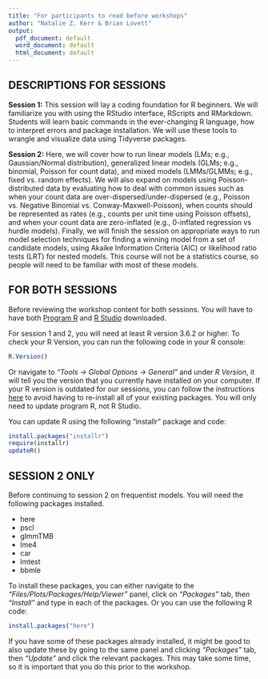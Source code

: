 ```yaml
---
title: "For participants to read before workshops"
author: "Natalie Z. Kerr & Brian Lovett"
output:
  pdf_document: default
  word_document: default
  html_document: default
---
```


## DESCRIPTIONS FOR SESSIONS

**Session 1:** This session will lay a coding foundation for R beginners. We will familiarize you with using the RStudio interface, RScripts and RMarkdown. Students will learn basic commands in the ever-changing R language, how to interpret errors and package installation. We will use these tools to wrangle and visualize data using Tidyverse packages.

**Session 2:** Here, we will cover how to run linear models (LMs; e.g., Gaussian/Normal distribution), generalized linear models (GLMs; e.g., binomial, Poisson for count data), and mixed models (LMMs/GLMMs; e.g., fixed vs. random effects). We will also expand on models using Poisson-distributed data by evaluating how to deal with common issues such as when your count data are over-dispersed/under-dispersed (e.g., Poisson vs. Negative Binomial vs. Conway-Maxwell-Poisson), when counts should be represented as rates (e.g., counts per unit time using Poisson offsets), and when your count data are zero-inflated (e.g., 0-inflated regression vs hurdle models). Finally, we will finish the session on appropriate ways to run model selection techniques for finding a winning model from a set of candidate models, using Akaike Information Criteria (AIC) or likelihood ratio tests (LRT) for nested models. This course will not be a statistics course, so people will need to be familiar with most of these models.

## FOR BOTH SESSIONS

Before reviewing the workshop content for both sessions. You will have to have both [Program R](
https://cloud.r-project.org/) and [R Studio](https://rstudio.com/products/rstudio/) downloaded. 


For session 1 and 2, you will need at least R version 3.6.2 or higher. To check your R Version, you can run the following code in your R console: 

```r

R.Version()  

```



Or navigate to *"Tools -> Global Options -> General"* and under *R Version*, it will tell you the version that you currently have installed on your computer. If your R version is outdated for our sessions, you can follow the instructions [here](https://www.r-bloggers.com/2017/05/upgrade-r-without-losing-your-packages/) to avoid having to re-install all of your existing packages. You will only need to update program R, not R Studio. 

You can update R using the following "installr" package and code:  

```r

install.packages("installr")  
require(installr)  
updateR()  

```


## SESSION 2 ONLY 

Before continuing to session 2 on frequentist models. You will need the following packages installed.

* here
* pscl
* glmmTMB
* lme4
* car 
* lmtest
* bbmle 

To install these packages, you can either navigate to the *"Files/Plots/Packages/Help/Viewer"* panel, click on *"Packages"* tab, then *"Install"* and type in each of the packages. Or you can use the following R code:  

```r

install.packages("here")  

```

If you have some of these packages already installed, it might be good to also update these by going to the same panel and clicking *"Packages"* tab, then *"Update"* and click the relevant packages. This may take some time, so it is important that you do this prior to the workshop.


